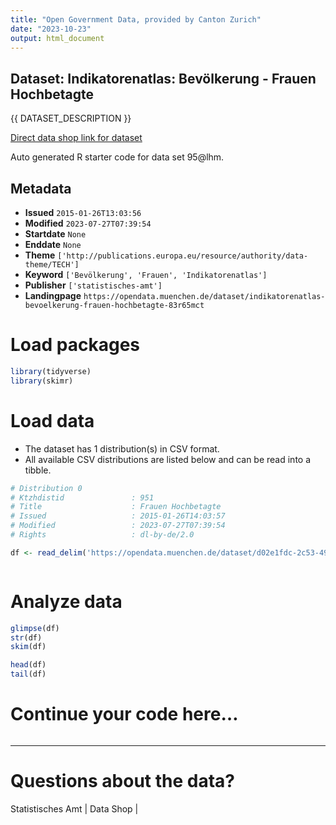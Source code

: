 ```yaml
---
title: "Open Government Data, provided by Canton Zurich"
date: "2023-10-23"
output: html_document
---
```


## Dataset: Indikatorenatlas: Bevölkerung - Frauen Hochbetagte

{{ DATASET_DESCRIPTION }}

[Direct data shop link for dataset](https://www.zh.ch/de/politik-staat/opendata.html#/datasets/indikatorenatlas-bevoelkerung-frauen-hochbetagte-83r65mct)

Auto generated R starter code for data set 95@lhm.

## Metadata

- **Issued** `2015-01-26T13:03:56`
- **Modified** `2023-07-27T07:39:54`
- **Startdate** `None`
- **Enddate** `None`
- **Theme** `['http://publications.europa.eu/resource/authority/data-theme/TECH']`
- **Keyword** `['Bevölkerung', 'Frauen', 'Indikatorenatlas']`
- **Publisher** `['statistisches-amt']`
- **Landingpage** `https://opendata.muenchen.de/dataset/indikatorenatlas-bevoelkerung-frauen-hochbetagte-83r65mct`


# Load packages

```r

library(tidyverse)
library(skimr)

```

# Load data

-   The dataset has 1 distribution(s) in CSV format.
-   All available CSV distributions are listed below and can be read into a tibble.

```r

# Distribution 0
# Ktzhdistid               : 951
# Title                    : Frauen Hochbetagte
# Issued                   : 2015-01-26T14:03:57
# Modified                 : 2023-07-27T07:39:54
# Rights                   : dl-by-de/2.0

df <- read_delim('https://opendata.muenchen.de/dataset/d02e1fdc-2c53-49ea-8dd0-077f4ed5a58b/resource/480bdf7a-2d82-475e-a3ae-31c2655285d7/download/indikat_bevoelkerung_frauen_hochbetagte_240723.csv')



```

# Analyze data

```r

glimpse(df)
str(df)
skim(df)

head(df)
tail(df)

```

# Continue your code here...

```r

```

------------------------------------------------------------------------

# Questions about the data?

Statistisches Amt | Data Shop | 
